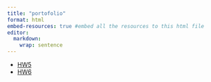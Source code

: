 ```yaml
---
title: "portofolio"
format: html
embed-resources: true #embed all the resources to this html file
editor: 
  markdown: 
    wrap: sentence
---
```


* [HW5](homework5.html)
* [HW6](tufte.html)
